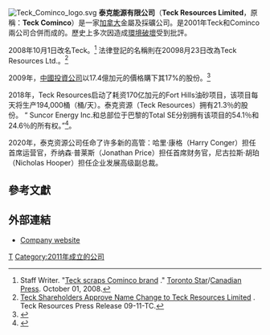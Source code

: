 {{Infobox company
| company_name  = Teck Resources Limited
| company_logo  = [[Image:Teck_Resources_logo.svg|center]]
| company_type  = [[上市公司|上市公司]]
| traded_as  = {{TSX|TCK.A|TCK.B}}<br />{{NYSE|TCK}}<br />[[S&P/TSX_60|S&P/TSX 60 component]]
| genre  =
| foundation  = 1906年，Consolidated Mining and Smelting Company of Canada<!-- this parameter modifies "Founded" -->
| founder  =
| location_city  = [[溫哥華|溫哥華]]
| location_country  = 加拿大
| key_people  = Norman B. Keevil, Chair<br />Donald R. Lindsay, President & CEO<br />Ronald A. Millos, CFO
| industry  = [[金屬|金屬]]，[[礦業|礦業]]
| products  = [[鋅|鋅]]、[[金|金]]、[[銅|銅]]、[[煤炭|煤炭]]、[[石油|石油]]
| revenue  = [[加拿大元|C$]]115.14億 (2011)<ref name=teck2011>{{cite web|url=http://www.teckannualreport.com/Generic.aspx?PAGE=2011+Online+Annual+Report%2fFinancial+Statements+pages%2fIncome&portalName=tc|title=Teck Resources 2011 Report|date=2011-12-31}}</ref>{{increase}}24.8%
| net_income  = [[Canadian_Dollar|C$]]27.68億(2011)<ref name=teck2011/>{{increase}}43%
| assets  = [[Canadian_Dollar|C$]]342.19億(2011)<ref name=teck2011/>{{increase}}17.8%
| equity  = [[Canadian_Dollar|C$]]178.93億(2011)<ref name=teck2011/>{{increase}}12.57%
| divisions  = '''Teck Metals Ltd.'''（自2001年7月20日，溫哥華）<br>'''Teck Cominco Peru S.A'''（利馬）<br>'''Minera Torre de Oro, S.A. de C.V'''（墨西哥）
| num_employees  = 13,500 (2011)<ref name=zenobank>{{cite news|url=http://www.theglobeandmail.com/globe-investor/markets/stocks/summary/?q=TCK.A-T|title=Company Profile for Teck Cominco Ltd (TCK)|accessdate=2011-12-31|archive-date=2011-12-26|archive-url=https://web.archive.org/web/20111226204815/http://www.theglobeandmail.com/globe-investor/markets/stocks/summary/?q=TCK.A-T|dead-url=no}}</ref>
| homepage  =  [http://www.teck.com www.teck.com]
}}
[[Image:Teck_Cominco_logo.svg|thumb]]
'''泰克能源有限公司'''（'''Teck Resources Limited'''，原稱：'''Teck Cominco'''）是一家[[加拿大|加拿大]]金屬及採礦公司。是2001年Teck和Cominco兩公司合併而成的。歷史上多次因造成[[環境破壞|環境破壞]]受到批評。

2008年10月1日改名Teck。<ref>Staff Writer. "[http://www.thestar.com/Business/article/509566 Teck scraps Cominco brand] {{Wayback|url=http://www.thestar.com/Business/article/509566 |date=20121010212551 }}." [[Toronto_Star|Toronto Star]]/[[Canadian_Press|Canadian Press]]. October 01, 2008.</ref> 法律登記的名稱則在20098月23日改為Teck Resources Ltd.。<ref>[http://www.teck.com/Generic.aspx?PAGE=Media+Pages%2fMedia+Detail&releaseNumber=09-11-TC&portalName=tc Teck Shareholders Approve Name Change to Teck Resources Limited] {{webarchive|url=https://web.archive.org/web/20100104133237/http://teck.com/Generic.aspx?PAGE=Media+Pages%2fMedia+Detail&releaseNumber=09-11-TC&portalName=tc |date=2010-01-04 }}. Teck Resources Press Release 09-11-TC.</ref>

2009年，[[中國投資公司|中國投資公司]]以17.4億加元的價格購下其17%的股份。<ref>{{Cite web |url=http://www.marketwire.com/press-release/China-Investment-Corporation-Announces-Investment-in-Teck-Resources-Limited-1012706.htm |title=存档副本 |accessdate=2013-11-24 |archive-date=2012-09-30 |archive-url=https://web.archive.org/web/20120930130058/http://www.marketwire.com/press-release/China-Investment-Corporation-Announces-Investment-in-Teck-Resources-Limited-1012706.htm |dead-url=no }}</ref>

2018年，Teck Resources启动了耗资170亿加元的Fort Hills油砂项目，该项目每天将生产194,000桶（桶/天）。泰克资源（Teck Resources）拥有21.3％的股份。 “ Suncor Energy Inc.和总部位于巴黎的Total SE分别拥有该项目的54.1％和24.6％的所有权。”<ref>{{cite web |url=https://www.mg21.com/teck.html |title=加拿大最大全球第三锌生产商：泰克资源Teck Resources(TECK) |publisher=美股之家 |date=2021-05-08 |access-date=2021-05-09 |archive-date=2021-05-12 |archive-url=https://web.archive.org/web/20210512150604/https://www.mg21.com/teck.html |dead-url=no }}</ref>。

2020年，泰克资源公司任命了许多新的高管：哈里·康格（Harry Conger）担任首席运营官，乔纳森·普莱斯（Jonathan Price）担任首席财务官，尼古拉斯·胡珀（Nicholas Hooper）担任企业发展高级副总裁。

==參考文獻==
{{Reflist}}

==外部連結==
* [http://www.teck.com Company website] {{Wayback|url=http://www.teck.com/ |date=20131203005132 }}

{{标普TSX60指数}}

[[Category:标普TSX60指数|T]]
[[Category:2011年成立的公司|Category:2011年成立的公司]]
